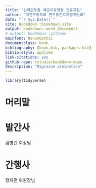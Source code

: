 ```yaml
--- 
title: "삽화편두통 예방치료약물 진료지침"
author: "대한두통학회 편두통진료지침위원회"
date: "`r Sys.Date()`"
site: bookdown::bookdown_site
output: bookdown::word_document2
# output: bookdown::gitbook
mainfont: NanumGothic
documentclass: book
bibliography: [book.bib, packages.bib]
biblio-style: apalike
link-citations: yes
github-repo: rstudio/bookdown-demo
description: "Migraine prevention"
---
```


```r
library(tidyverse)
```

\frontmatter

# 머리말 {-}

# 발간사 {-}

김병건 회장님

# 간행사 {-}

정재면 위원장님

